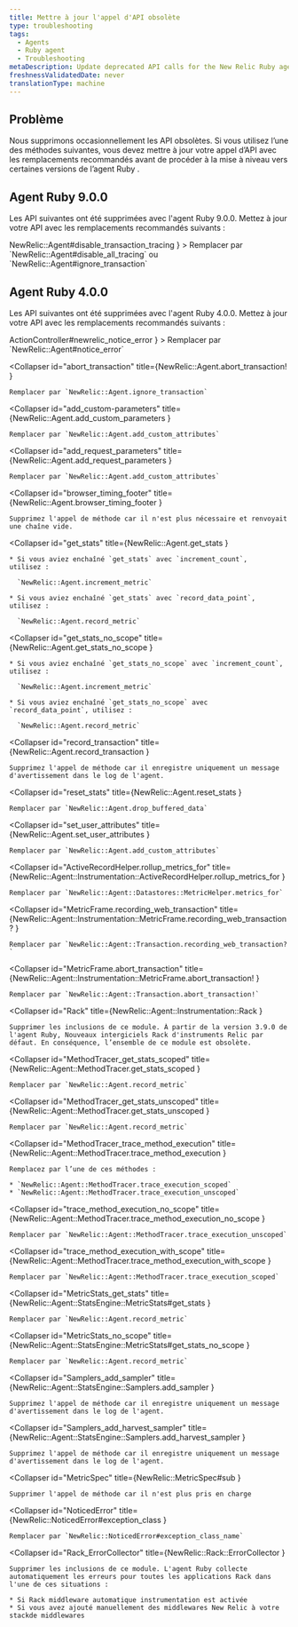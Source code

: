 ```yaml
---
title: Mettre à jour l'appel d'API obsolète
type: troubleshooting
tags:
  - Agents
  - Ruby agent
  - Troubleshooting
metaDescription: Update deprecated API calls for the New Relic Ruby agent.
freshnessValidatedDate: never
translationType: machine
---
```


## Problème

Nous supprimons occasionnellement les API obsolètes. Si vous utilisez l’une des méthodes suivantes, vous devez mettre à jour votre appel d’API avec les remplacements recommandés avant de procéder à la mise à niveau vers certaines versions de l’agent Ruby .

## Agent Ruby 9.0.0

Les API suivantes ont été supprimées avec l'agent Ruby 9.0.0. Mettez à jour votre API avec les remplacements recommandés suivants :

<CollapserGroup>
  <Collapser
    id="disable_transaction_tracing"
    title={<InlineCode>NewRelic::Agent#disable_transaction_tracing</InlineCode>
    }
  >
    Remplacer par `NewRelic::Agent#disable_all_tracing` ou `NewRelic::Agent#ignore_transaction`
  </Collapser>
</CollapserGroup>

## Agent Ruby 4.0.0

Les API suivantes ont été supprimées avec l'agent Ruby 4.0.0. Mettez à jour votre API avec les remplacements recommandés suivants :

<CollapserGroup>
  <Collapser
    id="newrelic_notice_error"
    title={<InlineCode>ActionController#newrelic_notice_error</InlineCode>
    }
  >
    Remplacer par `NewRelic::Agent#notice_error`
  </Collapser>

  <Collapser
    id="abort_transaction"
    title={<InlineCode>NewRelic::Agent.abort_transaction!</InlineCode>
    }
  >
    Remplacer par `NewRelic::Agent.ignore_transaction`
  </Collapser>

  <Collapser
    id="add_custom-parameters"
    title={<InlineCode>NewRelic::Agent.add_custom_parameters</InlineCode>
    }
  >
    Remplacer par `NewRelic::Agent.add_custom_attributes`
  </Collapser>

  <Collapser
    id="add_request_parameters"
    title={<InlineCode>NewRelic::Agent.add_request_parameters</InlineCode>
    }
  >
    Remplacer par `NewRelic::Agent.add_custom_attributes`
  </Collapser>

  <Collapser
    id="browser_timing_footer"
    title={<InlineCode>NewRelic::Agent.browser_timing_footer</InlineCode>
    }
  >
    Supprimez l'appel de méthode car il n'est plus nécessaire et renvoyait une chaîne vide.
  </Collapser>

  <Collapser
    id="get_stats"
    title={<InlineCode>NewRelic::Agent.get_stats</InlineCode>
    }
  >
    * Si vous aviez enchaîné `get_stats` avec `increment_count`, utilisez :

      `NewRelic::Agent.increment_metric`

    * Si vous aviez enchaîné `get_stats` avec `record_data_point`, utilisez :

      `NewRelic::Agent.record_metric`
  </Collapser>

  <Collapser
    id="get_stats_no_scope"
    title={<InlineCode>NewRelic::Agent.get_stats_no_scope</InlineCode>
    }
  >
    * Si vous aviez enchaîné `get_stats_no_scope` avec `increment_count`, utilisez :

      `NewRelic::Agent.increment_metric`

    * Si vous aviez enchaîné `get_stats_no_scope` avec `record_data_point`, utilisez :

      `NewRelic::Agent.record_metric`
  </Collapser>

  <Collapser
    id="record_transaction"
    title={<InlineCode>NewRelic::Agent.record_transaction</InlineCode>
    }
  >
    Supprimez l'appel de méthode car il enregistre uniquement un message d'avertissement dans le log de l'agent.
  </Collapser>

  <Collapser
    id="reset_stats"
    title={<InlineCode>NewRelic::Agent.reset_stats</InlineCode>
    }
  >
    Remplacer par `NewRelic::Agent.drop_buffered_data`
  </Collapser>

  <Collapser
    id="set_user_attributes"
    title={<InlineCode>NewRelic::Agent.set_user_attributes</InlineCode>
    }
  >
    Remplacer par `NewRelic::Agent.add_custom_attributes`
  </Collapser>

  <Collapser
    id="ActiveRecordHelper.rollup_metrics_for"
    title={<InlineCode>NewRelic::Agent::Instrumentation::ActiveRecordHelper.rollup_metrics_for</InlineCode>
    }
  >
    Remplacer par `NewRelic::Agent::Datastores::MetricHelper.metrics_for`
  </Collapser>

  <Collapser
    id="MetricFrame.recording_web_transaction"
    title={<InlineCode>NewRelic::Agent::Instrumentation::MetricFrame.recording_web_transaction?</InlineCode>
    }
  >
    Remplacer par `NewRelic::Agent::Transaction.recording_web_transaction?`
  </Collapser>

  <Collapser
    id="MetricFrame.abort_transaction"
    title={<InlineCode>NewRelic::Agent::Instrumentation::MetricFrame.abort_transaction!</InlineCode>
    }
  >
    Remplacer par `NewRelic::Agent::Transaction.abort_transaction!`
  </Collapser>

  <Collapser
    id="Rack"
    title={<InlineCode>NewRelic::Agent::Instrumentation::Rack</InlineCode>
    }
  >
    Supprimer les inclusions de ce module. À partir de la version 3.9.0 de l'agent Ruby, Nouveaux intergiciels Rack d'instruments Relic par défaut. En conséquence, l’ensemble de ce module est obsolète.
  </Collapser>

  <Collapser
    id="MethodTracer_get_stats_scoped"
    title={<InlineCode>NewRelic::Agent::MethodTracer.get_stats_scoped</InlineCode>
    }
  >
    Remplacer par `NewRelic::Agent.record_metric`
  </Collapser>

  <Collapser
    id="MethodTracer_get_stats_unscoped"
    title={<InlineCode>NewRelic::Agent::MethodTracer.get_stats_unscoped</InlineCode>
    }
  >
    Remplacer par `NewRelic::Agent.record_metric`
  </Collapser>

  <Collapser
    id="MethodTracer_trace_method_execution"
    title={<InlineCode>NewRelic::Agent::MethodTracer.trace_method_execution</InlineCode>
    }
  >
    Remplacez par l’une de ces méthodes :

    * `NewRelic::Agent::MethodTracer.trace_execution_scoped`
    * `NewRelic::Agent::MethodTracer.trace_execution_unscoped`
  </Collapser>

  <Collapser
    id="trace_method_execution_no_scope"
    title={<InlineCode>NewRelic::Agent::MethodTracer.trace_method_execution_no_scope</InlineCode>
    }
  >
    Remplacer par `NewRelic::Agent::MethodTracer.trace_execution_unscoped`
  </Collapser>

  <Collapser
    id="trace_method_execution_with_scope"
    title={<InlineCode>NewRelic::Agent::MethodTracer.trace_method_execution_with_scope</InlineCode>
    }
  >
    Remplacer par `NewRelic::Agent::MethodTracer.trace_execution_scoped`
  </Collapser>

  <Collapser
    id="MetricStats_get_stats"
    title={<InlineCode>NewRelic::Agent::StatsEngine::MetricStats#get_stats</InlineCode>
    }
  >
    Remplacer par `NewRelic::Agent.record_metric`
  </Collapser>

  <Collapser
    id="MetricStats_no_scope"
    title={<InlineCode>NewRelic::Agent::StatsEngine::MetricStats#get_stats_no_scope</InlineCode>
    }
  >
    Remplacer par `NewRelic::Agent.record_metric`
  </Collapser>

  <Collapser
    id="Samplers_add_sampler"
    title={<InlineCode>NewRelic::Agent::StatsEngine::Samplers.add_sampler</InlineCode>
    }
  >
    Supprimez l'appel de méthode car il enregistre uniquement un message d'avertissement dans le log de l'agent.
  </Collapser>

  <Collapser
    id="Samplers_add_harvest_sampler"
    title={<InlineCode>NewRelic::Agent::StatsEngine::Samplers.add_harvest_sampler</InlineCode>
    }
  >
    Supprimez l'appel de méthode car il enregistre uniquement un message d'avertissement dans le log de l'agent.
  </Collapser>

  <Collapser
    id="MetricSpec"
    title={<InlineCode>NewRelic::MetricSpec#sub</InlineCode>
    }
  >
    Supprimer l'appel de méthode car il n'est plus pris en charge
  </Collapser>

  <Collapser
    id="NoticedError"
    title={<InlineCode>NewRelic::NoticedError#exception_class</InlineCode>
    }
  >
    Remplacer par `NewRelic::NoticedError#exception_class_name`
  </Collapser>

  <Collapser
    id="Rack_ErrorCollector"
    title={<InlineCode>NewRelic::Rack::ErrorCollector</InlineCode>
    }
  >
    Supprimer les inclusions de ce module. L'agent Ruby collecte automatiquement les erreurs pour toutes les applications Rack dans l'une de ces situations :

    * Si Rack middleware automatique instrumentation est activée
    * Si vous avez ajouté manuellement des middlewares New Relic à votre stackde middlewares
  </Collapser>
</CollapserGroup>